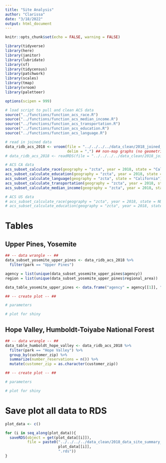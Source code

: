 ```yaml
---
title: "Site Analysis"
author: "Clarissa"
date: "3/18/2022"
output: html_document
---
```


```r
knitr::opts_chunk$set(echo = FALSE, warning = FALSE)

library(tidyverse)
library(here)
library(janitor)
library(lubridate)
library(sf)
library(tidycensus)
library(patchwork)
library(scales)
library(tmap)
library(vroom)
library(paletteer)

options(scipen = 999)

# load script to pull and clean ACS data
source("../functions/function_acs_race.R")
source("../functions/function_acs_median_income.R")
source("../functions/function_acs_transportation.R")
source("../functions/function_acs_education.R")
source("../functions/function_acs_language.R")
```


```r
# read in joined data
data_ridb_acs_2018 <- vroom(file = "../../../../data_clean/2018_joined_data.csv",
                            delim = ",") ## non-map graphs (no geometries)
# data_ridb_acs_2018 <- readRDS(file = "../../../../data_clean/2018_joined_data.rds") ## maps (don't use RDS for non-map viz, too slow)

# ACS CA data
acs_subset_calculate_race(geography = "zcta", year = 2018, state = "California")
acs_subset_calculate_education(geography = "zcta", year = 2018, state = "California")
acs_subset_calculate_language(geography = "zcta", state = "California")
acs_subset_calculate_transportation(geography = "zcta", year = 2018, state = "California")
acs_subset_calculate_median_income(geography = "zcta", year = 2018, state = "California")

# ACS US data
# acs_subset_calculate_race(geography = "zcta", year = 2018, state = NULL)
# acs_subset_calculate_education(geography = "zcta", year = 2018, state = NULL)
```


# Tables

## Upper Pines, Yosemite

```r
## -- data wrangle -- ##
data_subset_yosemite_upper_pines <- data_ridb_acs_2018 %>% 
  filter(park == "Upper Pines") 

agency = list(unique(data_subset_yosemite_upper_pines$agency))
region = list(unique(data_subset_yosemite_upper_pines$regional_area))

data_table_yosemite_upper_pines <- data.frame("agency" = agency[[1]], "region" = region[[1]])

## -- create plot -- ##

# parameters

# plot for shiny


```

## Hope Valley, Humboldt-Toiyabe National Forest

```r
## -- data wrangle -- ##
data_table_humboldt_hope_valley <- data_ridb_acs_2018 %>% 
  filter(park == "Hope Valley") %>% 
  group_by(customer_zip) %>% 
  summarize(number_reservations = n()) %>% 
  mutate(customer_zip = as.character(customer_zip))

## -- create plot -- ##

# parameters

# plot for shiny


```


# Save plot all data to RDS

```r
plot_data <- c()

for (i in seq_along(plot_data)){
  saveRDS(object = get(plot_data[[i]]),
          file = paste0("../../../../data_clean/2018_data_site_summary_tables/2018_", 
                        plot_data[[i]],
                        ".rds"))
}
```